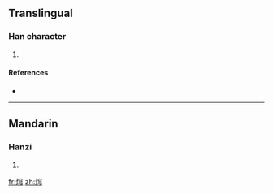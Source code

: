 ==Translingual==

===Han character===
{{Han char|rn=86|rad=火|as=08|sn=12|four=|canj=火十金弓 (FJCN)}}

# {{defn|Han|sort=火08}}

====References====
* {{Han ref|kx=0674.150|dkj=19129|dj=1086.050|hdz=32211.050|uh=712A|ud=28970}}

----

==Mandarin==

===Hanzi===
{{cmn-hanzi|pin=[[qiōng]] ([[qiong1]])|wg=ch'iung<sup>1</sup>}}

# {{defn|Mandarin|sort=火08}}

[[fr:焪]]
[[zh:焪]]